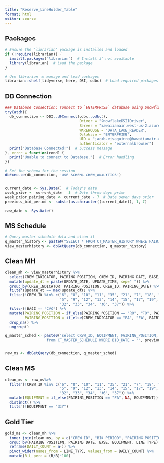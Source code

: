 ```yaml
---
title: "Reserve_LineHolder_Table"
format: html
editor: source
---
```


## Packages
```r
# Ensure the 'librarian' package is installed and loaded
if (!require(librarian)) {
  install.packages("librarian")  # Install if not available
  library(librarian)  # Load the package
}

# Use librarian to manage and load packages
librarian::shelf(tidyverse, here, DBI, odbc)  # Load required packages


```

## DB Connection
```r

### Database Connection: Connect to `ENTERPRISE` database using Snowflake
tryCatch({
  db_connection <- DBI::dbConnect(odbc::odbc(),
                                  Driver = "SnowflakeDSIIDriver",
                                  Server = "hawaiianair.west-us-2.azure.snowflakecomputing.com",
                                  WAREHOUSE = "DATA_LAKE_READER",
                                  Database = "ENTERPRISE",
                                  UID = "jacob.eisaguirre@hawaiianair.com",  # Replace Sys.getenv("UID") with your email
                                  authenticator = "externalbrowser")
  print("Database Connected!")  # Success message
}, error = function(cond) {
  print("Unable to connect to Database.")  # Error handling
})

# Set the schema for the session
dbExecute(db_connection, "USE SCHEMA CREW_ANALYTICS")


current_date <- Sys.Date()  # Today's date
week_prior <- current_date - 3  # Date three days prior
week_prior_pairing_date <- current_date - 7  # Date seven days prior
previous_bid_period <- substr(as.character((current_date)), 1, 7)

raw_date <- Sys.Date()
```

## MS Schedule
```r


# Query master schedule data and clean it
q_master_history <- paste0("SELECT * FROM CT_MASTER_HISTORY WHERE PAIRING_DATE BETWEEN '", week_prior, "' AND '", current_date, "';")
view_masterhistory <- dbGetQuery(db_connection, q_master_history)


```

## Clean MH
```r

clean_mh <- view_masterhistory %>% 
  select(CREW_INDICATOR, PAIRING_POSITION, CREW_ID, PAIRING_DATE, BASE, BID_PERIOD, LINE_TYPE, UPDATE_DATE, UPDATE_TIME) %>% 
  mutate(update_dt = paste(UPDATE_DATE, UPDATE_TIME, sep=" ")) %>% 
  group_by(CREW_INDICATOR, PAIRING_POSITION, CREW_ID, PAIRING_DATE) %>%
  filter(update_dt == max(update_dt)) %>% 
  filter(!CREW_ID %in% c("6", "8", "10", "11", "35", "21", "7", "18", "1", "2", "3", "4", 
                         "5", "9", "12", "13", "14", "15", "17", "19", "20", "25", "31", 
                         "32", "33", "34", "36", "37")) %>% 
  filter(!BASE == "CVG") %>% 
  mutate(PAIRING_POSITION = if_else(PAIRING_POSITION == "RO", "FO", PAIRING_POSITION),
         PAIRING_POSITION = if_else(CREW_INDICATOR == "FA", "FA", PAIRING_POSITION)) %>% 
  drop_na() %>% 
  ungroup()


```

```r
q_master_sched <- paste0("select CREW_ID, EQUIPMENT, PAIRING_POSITION, BID_DATE as BID_PERIOD
                   from CT_MASTER_SCHEDULE WHERE BID_DATE = '", previous_bid_period, "';")


raw_ms <- dbGetQuery(db_connection, q_master_sched)
```

## Clean MS
```r
clean_ms <- raw_ms%>% 
  filter(!CREW_ID %in% c("6", "8", "10", "11", "35", "21", "7", "18", "1", "2", "3", "4", 
                         "5", "9", "12", "13", "14", "15", "17", "19", "20", "25", "31", 
                         "32", "33", "34", "36", "37")) %>% 
  mutate(EQUIPMENT = if_else(PAIRING_POSITION == "FA", NA, EQUIPMENT)) %>% 
  distinct() %>% 
  filter(!EQUIPMENT == "33Y")


```


## Gold Tier
```r

gold_ms <- clean_mh %>% 
  inner_join(clean_ms, by = c("CREW_ID", "BID_PERIOD", "PAIRING_POSITION")) %>% 
  group_by(PAIRING_POSITION, PAIRING_DATE, BASE, EQUIPMENT, LINE_TYPE) %>% 
  reframe(DAILY_COUNT = n()) %>% 
  pivot_wider(names_from = LINE_TYPE, values_from = DAILY_COUNT) %>% 
  mutate(R_L_perc = (R/B)*100)

```

